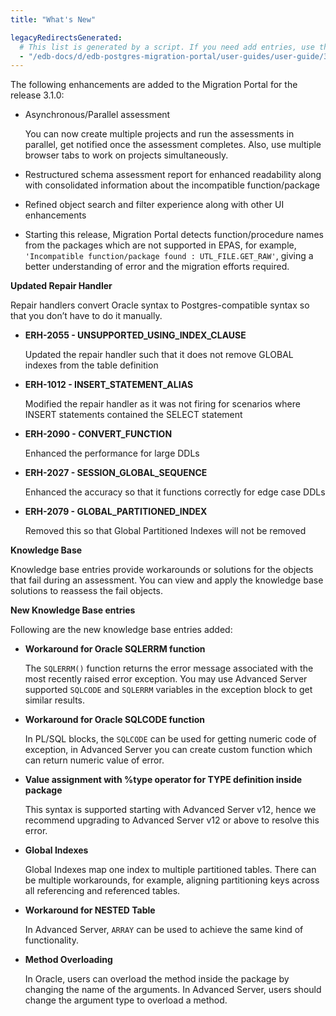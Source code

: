 ```yaml
---
title: "What's New"

legacyRedirectsGenerated:
  # This list is generated by a script. If you need add entries, use the `legacyRedirects` key.
  - "/edb-docs/d/edb-postgres-migration-portal/user-guides/user-guide/3.1.0/whats_new.html"
---
```


<div id="whats_new" class="registered_link"></div>

The following enhancements are added to the Migration Portal for the release 3.1.0:

- Asynchronous/Parallel assessment 

  You can now create multiple projects and run the assessments in parallel, get notified once the assessment completes. Also, use multiple browser tabs to work on projects simultaneously.

- Restructured schema assessment report for enhanced readability along with consolidated information about the incompatible function/package

- Refined object search and filter experience along with other UI enhancements

- Starting this release, Migration Portal detects function/procedure names from the packages which are not supported in EPAS, for example, `'Incompatible function/package found : UTL_FILE.GET_RAW'`, giving a better understanding of error and the migration efforts required.


**Updated Repair Handler**

Repair handlers convert Oracle syntax to Postgres-compatible syntax so that you don’t have to do it manually.

- **ERH-2055 - UNSUPPORTED_USING_INDEX_CLAUSE**

  Updated the repair handler such that it does not remove GLOBAL indexes from the table definition

- **ERH-1012 - INSERT_STATEMENT_ALIAS**

  Modified the repair handler as it was not firing for scenarios where INSERT statements contained the SELECT statement


- **ERH-2090 - CONVERT_FUNCTION**

  Enhanced the performance for large DDLs

- **ERH-2027 - SESSION_GLOBAL_SEQUENCE**

  Enhanced the accuracy so that it functions correctly for edge case DDLs

- **ERH-2079 - GLOBAL_PARTITIONED_INDEX**

  Removed this so that Global Partitioned Indexes will not be removed

**Knowledge Base**

Knowledge base entries provide workarounds or solutions for the objects that fail during an assessment. You can view and apply the knowledge base solutions to reassess the fail objects.


**New Knowledge Base entries**

Following are the new knowledge base entries added:

- **Workaround for Oracle SQLERRM function**

  The `SQLERRM()` function returns the error message associated with the most recently raised error exception.  You may use Advanced Server supported `SQLCODE` and `SQLERRM` variables in the exception block to get similar results.

- **Workaround for Oracle SQLCODE function**

  In PL/SQL blocks, the `SQLCODE` can be used for getting numeric code of exception, in Advanced Server you can create custom function which can return numeric value of error.

- **Value assignment with %type operator for TYPE definition inside package**

  This syntax is supported starting with Advanced Server v12, hence we recommend upgrading to Advanced Server v12 or above to resolve this error.

- **Global Indexes**

  Global Indexes map one index to multiple partitioned tables. There can be multiple workarounds, for example, aligning partitioning keys across all referencing and referenced tables.

- **Workaround for NESTED Table**

  In Advanced Server, `ARRAY` can be used to achieve the same kind of functionality.

- **Method Overloading**

   In Oracle, users can overload the method inside the package by changing the name of the arguments. In Advanced Server, users should change the argument type to overload a method. 







